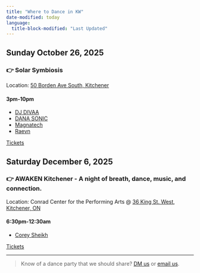 ```yaml
---
title: "Where to Dance in KW"
date-modified: today
language:
  title-block-modified: "Last Updated"
---
```

## Sunday October 26, 2025

### 👉 Solar Symbiosis

Location: [50 Borden Ave South, Kitchener](https://maps.app.goo.gl/9S2KrJ34h6BoikTz6)

#### 3pm-10pm

* [DJ DIVAA](https://www.instagram.com/existentialcowgirl)
* [DANA SONIC](https://www.instagram.com/danasonic_)
* [Magnatech](https://www.instagram.com/magnatechmusic/)
* [Raevn](https://www.instagram.com/raeriddims/)

[Tickets](https://www.eventbrite.ca/e/solar-symbiosis-tickets-1783202509709)


## Saturday December 6, 2025

### 👉 AWAKEN Kitchener - A night of breath, dance, music, and connection.

Location: Conrad Center for the Performing Arts @ [36 King St. West, Kitchener, ON](https://maps.app.goo.gl/uV4bVvRr5NHyxHU27)

#### 6:30pm-12:30am

* [Corey Sheikh](https://www.instagram.com/corey.sheikh/)

[Tickets](https://app.brightstarevents.com/event/881ecc30-cd4c-4e73-a2f6-5272e8380801)


---

> Know of a dance party that we should share? [DM us](https://www.instagram.com/fearisthevibekiller/) or [email us](mailto:getdown@fearisthevibekiller.com).

